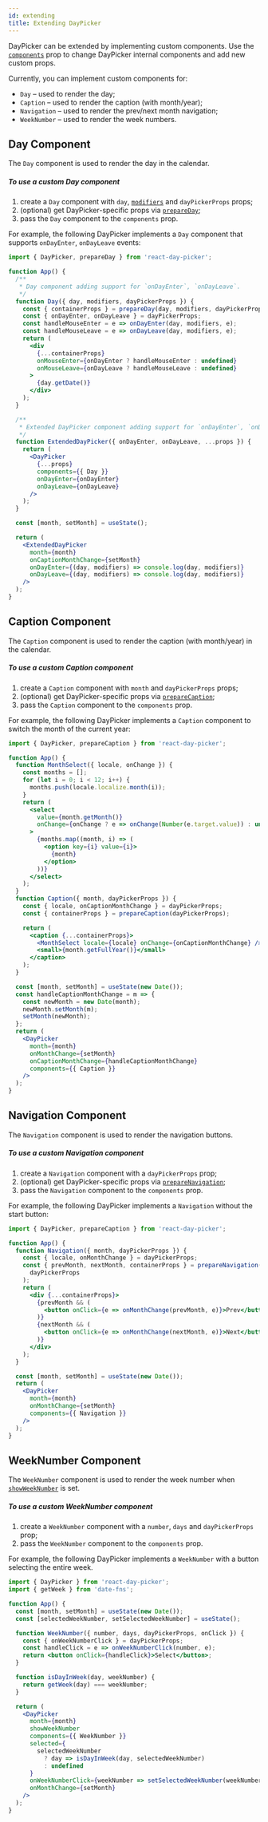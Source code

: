 ```yaml
---
id: extending
title: Extending DayPicker
---
```


DayPicker can be extended by implementing custom components. Use the [`components`](./props#components) prop to change DayPicker internal components and add new custom props.

Currently, you can implement custom components for:

* `Day` – used to render the day;
* `Caption` – used to render the caption (with month/year);
* `Navigation` – used to render the prev/next month navigation;
* `WeekNumber` – used to render the week numbers.

## Day Component

The `Day` component is used to render the day in the calendar.

##### To use a custom Day component

1. create a `Day` component with `day`, [`modifiers`](./modifiers) and `dayPickerProps` props;
2. (optional) get DayPicker-specific props via [`prepareDay`](./utils#prepareDay);
3. pass the `Day` component to the `components` prop.

For example, the following DayPicker implements a `Day` component that supports `onDayEnter`, `onDayLeave` events:

```jsx preview
import { DayPicker, prepareDay } from 'react-day-picker';

function App() {
  /**
   * Day component adding support for `onDayEnter`, `onDayLeave`.
   */
  function Day({ day, modifiers, dayPickerProps }) {
    const { containerProps } = prepareDay(day, modifiers, dayPickerProps);
    const { onDayEnter, onDayLeave } = dayPickerProps;
    const handleMouseEnter = e => onDayEnter(day, modifiers, e);
    const handleMouseLeave = e => onDayLeave(day, modifiers, e);
    return (
      <div
        {...containerProps}
        onMouseEnter={onDayEnter ? handleMouseEnter : undefined}
        onMouseLeave={onDayLeave ? handleMouseLeave : undefined}
      >
        {day.getDate()}
      </div>
    );
  }

  /**
   * Extended DayPicker component adding support for `onDayEnter`, `onDayLeave`
   */
  function ExtendedDayPicker({ onDayEnter, onDayLeave, ...props }) {
    return (
      <DayPicker
        {...props}
        components={{ Day }}
        onDayEnter={onDayEnter}
        onDayLeave={onDayLeave}
      />
    );
  }

  const [month, setMonth] = useState();

  return (
    <ExtendedDayPicker
      month={month}
      onCaptionMonthChange={setMonth}
      onDayEnter={(day, modifiers) => console.log(day, modifiers)}
      onDayLeave={(day, modifiers) => console.log(day, modifiers)}
    />
  );
}
```

## Caption Component

The `Caption` component is used to render the caption (with month/year) in the calendar.

##### To use a custom Caption component

1. create a `Caption` component with `month` and `dayPickerProps` props;
2. (optional) get DayPicker-specific props via [`prepareCaption`](./utils#prepareCaption);
3. pass the `Caption` component to the `components` prop.

For example, the following DayPicker implements a `Caption` component to switch the month of the current year:

```jsx preview
import { DayPicker, prepareCaption } from 'react-day-picker';

function App() {
  function MonthSelect({ locale, onChange }) {
    const months = [];
    for (let i = 0; i < 12; i++) {
      months.push(locale.localize.month(i));
    }
    return (
      <select
        value={month.getMonth()}
        onChange={onChange ? e => onChange(Number(e.target.value)) : undefined}
      >
        {months.map((month, i) => (
          <option key={i} value={i}>
            {month}
          </option>
        ))}
      </select>
    );
  }
  function Caption({ month, dayPickerProps }) {
    const { locale, onCaptionMonthChange } = dayPickerProps;
    const { containerProps } = prepareCaption(dayPickerProps);

    return (
      <caption {...containerProps}>
        <MonthSelect locale={locale} onChange={onCaptionMonthChange} />{' '}
        <small>{month.getFullYear()}</small>
      </caption>
    );
  }

  const [month, setMonth] = useState(new Date());
  const handleCaptionMonthChange = m => {
    const newMonth = new Date(month);
    newMonth.setMonth(m);
    setMonth(newMonth);
  };
  return (
    <DayPicker
      month={month}
      onMonthChange={setMonth}
      onCaptionMonthChange={handleCaptionMonthChange}
      components={{ Caption }}
    />
  );
}
```

## Navigation Component

The `Navigation` component is used to render the navigation buttons.

##### To use a custom Navigation component

1. create a `Navigation` component with a `dayPickerProps` prop;
2. (optional) get DayPicker-specific props via [`prepareNavigation`](./utils#prepareNavigation);
3. pass the `Navigation` component to the `components` prop.

For example, the following DayPicker implements a `Navigation` without the start button:

```jsx preview
import { DayPicker, prepareCaption } from 'react-day-picker';

function App() {
  function Navigation({ month, dayPickerProps }) {
    const { locale, onMonthChange } = dayPickerProps;
    const { prevMonth, nextMonth, containerProps } = prepareNavigation(
      dayPickerProps
    );
    return (
      <div {...containerProps}>
        {prevMonth && (
          <button onClick={e => onMonthChange(prevMonth, e)}>Prev</button>
        )}
        {nextMonth && (
          <button onClick={e => onMonthChange(nextMonth, e)}>Next</button>
        )}
      </div>
    );
  }

  const [month, setMonth] = useState(new Date());
  return (
    <DayPicker
      month={month}
      onMonthChange={setMonth}
      components={{ Navigation }}
    />
  );
}
```

## WeekNumber Component

The `WeekNumber` component is used to render the week number when [`showWeekNumber`](./props#showweeknumber) is set.

##### To use a custom WeekNumber component

1. create a `WeekNumber` component with a `number`, `days` and `dayPickerProps` prop;
2. pass the `WeekNumber` component to the `components` prop.

For example, the following DayPicker implements a `WeekNumber` with a button selecting the entire week.

```jsx preview
import { DayPicker } from 'react-day-picker';
import { getWeek } from 'date-fns';

function App() {
  const [month, setMonth] = useState(new Date());
  const [selectedWeekNumber, setSelectedWeekNumber] = useState();

  function WeekNumber({ number, days, dayPickerProps, onClick }) {
    const { onWeekNumberClick } = dayPickerProps;
    const handleClick = e => onWeekNumberClick(number, e);
    return <button onClick={handleClick}>Select</button>;
  }

  function isDayInWeek(day, weekNumber) {
    return getWeek(day) === weekNumber;
  }

  return (
    <DayPicker
      month={month}
      showWeekNumber
      components={{ WeekNumber }}
      selected={
        selectedWeekNumber
          ? day => isDayInWeek(day, selectedWeekNumber)
          : undefined
      }
      onWeekNumberClick={weekNumber => setSelectedWeekNumber(weekNumber)}
      onMonthChange={setMonth}
    />
  );
}
```
